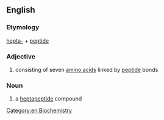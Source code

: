 ==English==

===Etymology===

[[hepta-]] + [[peptide]]

===Adjective===
{{en-adj|-}}

# consisting of seven [[amino acid]]s linked by [[peptide]] bonds

===Noun===
{{en-noun}}

# a [[#Adjective|heptapeptide]] compound

[[Category:en:Biochemistry]]